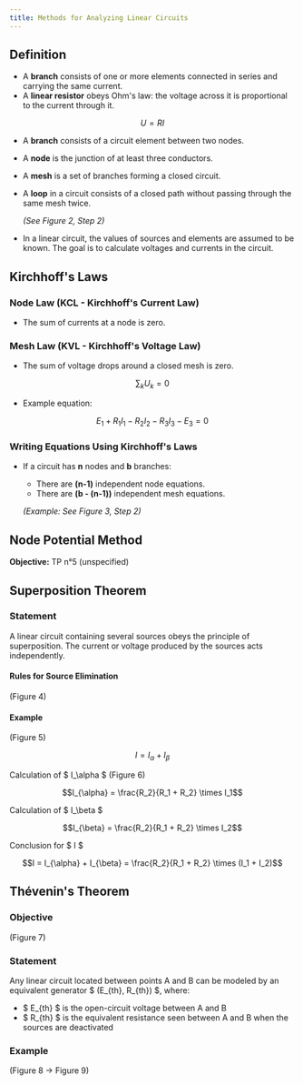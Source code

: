 ```yaml
---
title: Methods for Analyzing Linear Circuits
---
```



## Definition

- A **branch** consists of one or more elements connected in series and carrying the same current.
- A **linear resistor** obeys Ohm's law: the voltage across it is proportional to the current through it.

```math
U = R I
```

- A **branch** consists of a circuit element between two nodes.
- A **node** is the junction of at least three conductors.
- A **mesh** is a set of branches forming a closed circuit.
- A **loop** in a circuit consists of a closed path without passing through the same mesh twice.

  *(See Figure 2, Step 2)*

- In a linear circuit, the values of sources and elements are assumed to be known. The goal is to calculate voltages and currents in the circuit.

## Kirchhoff's Laws

### Node Law (KCL - Kirchhoff's Current Law)

- The sum of currents at a node is zero.

### Mesh Law (KVL - Kirchhoff's Voltage Law)

- The sum of voltage drops around a closed mesh is zero.

```math
\sum_k U_k = 0
```

- Example equation:

```math
E_1 + R_1 I_1 - R_2 I_2 - R_3 I_3 - E_3 = 0
```

### Writing Equations Using Kirchhoff's Laws

- If a circuit has **n** nodes and **b** branches:
  - There are **(n-1)** independent node equations.
  - There are **(b - (n-1))** independent mesh equations.

  *(Example: See Figure 3, Step 2)*

## Node Potential Method

**Objective:** TP n°5 (unspecified)

## Superposition Theorem

### Statement

A linear circuit containing several sources obeys the principle of superposition.
The current or voltage produced by the sources acts independently.

#### Rules for Source Elimination

(Figure 4)

#### Example

(Figure 5)

```math
I = I_{\alpha} + I_{\beta}
```

<Flexed>
<div>

Calculation of $ I_\alpha $ (Figure 6)

```math
I_{\alpha} = \frac{R_2}{R_1 + R_2} \times I_1
```

</div>
<div>

Calculation of $ I_\beta $

```math
I_{\beta} = \frac{R_2}{R_1 + R_2} \times I_2
```

</div>

</Flexed>

Conclusion for $ I $

```math
I = I_{\alpha} + I_{\beta} = \frac{R_2}{R_1 + R_2} \times (I_1 + I_2)
```

## Thévenin's Theorem

### Objective

(Figure 7)

### Statement

Any linear circuit located between points A and B can be modeled by an equivalent generator $ (E_{th}, R_{th}) $, where:
- $ E_{th} $ is the open-circuit voltage between A and B
- $ R_{th} $ is the equivalent resistance seen between A and B when the sources are deactivated

### Example

(Figure 8 → Figure 9)


